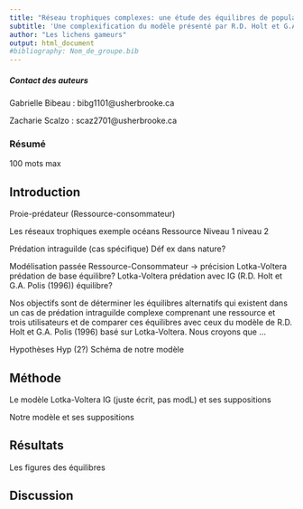 ```yaml
---
title: "Réseau trophiques complexes: une étude des équilibres de populations sous l'effet de la prédation intraguilde"
subtitle: 'Une complexification du modèle présenté par R.D. Holt et G.A. Polis (1996)'
author: "Les lichens gameurs"
output: html_document
#bibliography: Nom_de_groupe.bib
---
```


##### **Contact des auteurs**
 Gabrielle Bibeau : bibg1101@usherbrooke.ca
 
 Zacharie Scalzo : scaz2701@usherbrooke.ca
 
### **Résumé**
  100 mots max

## Introduction
Proie-prédateur (Ressource-consommateur)

Les réseaux trophiques 
  exemple océans
  Ressource
  Niveau 1
  niveau 2

Prédation intraguilde (cas spécifique)
  Déf
  ex dans nature?
  

Modélisation passée
  Ressource-Consommateur -> précision
  Lotka-Voltera prédation de base
    équilibre?
  Lotka-Voltera prédation avec IG (R.D. Holt et G.A. Polis (1996))
    équilibre?


Nos objectifs sont de déterminer les équilibres alternatifs qui existent dans un cas de prédation intraguilde complexe comprenant une ressource et trois utilisateurs et de comparer ces équilibres avec ceux du modèle de R.D. Holt et G.A. Polis (1996) basé sur Lotka-Voltera. Nous croyons que ...

Hypothèses
  Hyp (2?)
  Schéma de notre modèle
  

## Méthode
Le modèle Lotka-Voltera IG (juste écrit, pas modL) et ses suppositions

Notre modèle et ses suppositions

## Résultats 

Les figures des équilibres

## Discussion